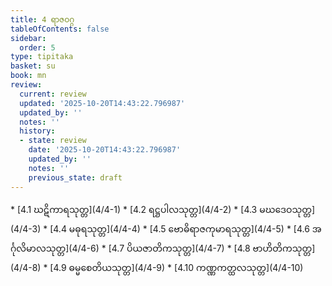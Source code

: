 ```yaml
---
title: 4 ရာဇဝဂ္ဂ
tableOfContents: false
sidebar:
  order: 5
type: tipitaka
basket: su
book: mn
review:
  current: review
  updated: '2025-10-20T14:43:22.796987'
  updated_by: ''
  notes: ''
  history:
  - state: review
    date: '2025-10-20T14:43:22.796987'
    updated_by: ''
    notes: ''
    previous_state: draft
---
```



<DynamicBreadcrumb />


<ReviewStatus review={frontmatter.review} showDetails={true} />

<HypothesisAnnotation frontmatter={frontmatter} />



<TableOfContents book="mn" section="4">
* [4.1 ဃဋိကာရသုတ္တ](4/4-1)
* [4.2 ရဋ္ဌပါလသုတ္တ](4/4-2)
* [4.3 မဃဒေဝသုတ္တ](4/4-3)
* [4.4 မဓုရသုတ္တ](4/4-4)
* [4.5 ဗောဓိရာဇကုမာရသုတ္တ](4/4-5)
* [4.6 အင်္ဂုလိမာလသုတ္တ](4/4-6)
* [4.7 ပိယဇာတိကသုတ္တ](4/4-7)
* [4.8 ဗာဟိတိကသုတ္တ](4/4-8)
* [4.9 ဓမ္မစေတိယသုတ္တ](4/4-9)
* [4.10 ကဏ္ဏကတ္ထလသုတ္တ](4/4-10)
</TableOfContents>